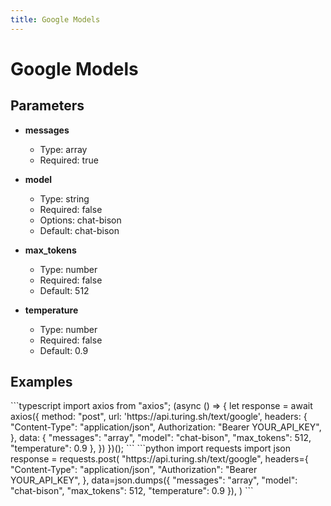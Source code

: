 ```yaml
---
title: Google Models
---
```


# Google Models

## Parameters


- **messages**
  - Type: array
  - Required: true

- **model**
  - Type: string
  - Required: false
  - Options: chat-bison
  - Default: chat-bison

- **max_tokens**
  - Type: number
  - Required: false
  - Default: 512

- **temperature**
  - Type: number
  - Required: false
  - Default: 0.9

## Examples

<CodeGroup title="Google Models example">
  ```typescript
  import axios from "axios";
  (async () => {
    let response = await axios({
      method: "post",
      url: 'https://api.turing.sh/text/google',
      headers: {
        "Content-Type": "application/json",
        Authorization: "Bearer YOUR_API_KEY",
      },
      data: {
  "messages": "array",
  "model": "chat-bison",
  "max_tokens": 512,
  "temperature": 0.9
},
    })
  })();
  ```
  ```python
  import requests
  import json
  response = requests.post(
    "https://api.turing.sh/text/google",
    headers={
      "Content-Type": "application/json",
      "Authorization": "Bearer YOUR_API_KEY",
    },
    data=json.dumps({
  "messages": "array",
  "model": "chat-bison",
  "max_tokens": 512,
  "temperature": 0.9
}),
  )
  ```
</CodeGroup>